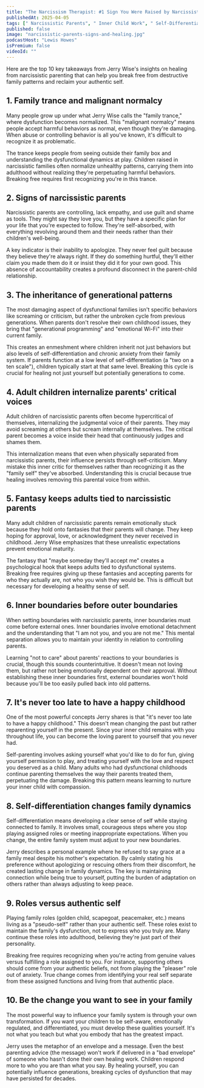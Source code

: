 ```yaml
---
title: "The Narcissism Therapist: #1 Sign You Were Raised by Narcissistic Parents!"
publishedAt: 2025-04-05
tags: [" Narcissistic Parents", " Inner Child Work", " Self-Differentiation"]
published: false
image: "narcissistic-parents-signs-and-healing.jpg"
podcastHost: "Lewis Howes"
isPremium: false
videoId: ""
---
```



<PodcastSummaryPageLayout frontmatter={frontmatter}>

Here are the top 10 key takeaways from Jerry Wise's insights on healing from narcissistic parenting that can help you break free from destructive family patterns and reclaim your authentic self.

## 1. Family trance and malignant normalcy
Many people grow up under what Jerry Wise calls the "family trance," where dysfunction becomes normalized. This "malignant normalcy" means people accept harmful behaviors as normal, even though they're damaging. When abuse or controlling behavior is all you've known, it's difficult to recognize it as problematic.

The trance keeps people from seeing outside their family box and understanding the dysfunctional dynamics at play. Children raised in narcissistic families often normalize unhealthy patterns, carrying them into adulthood without realizing they're perpetuating harmful behaviors. Breaking free requires first recognizing you're in this trance.

## 2. Signs of narcissistic parents
Narcissistic parents are controlling, lack empathy, and use guilt and shame as tools. They might say they love you, but they have a specific plan for your life that you're expected to follow. They're self-absorbed, with everything revolving around them and their needs rather than their children's well-being.

A key indicator is their inability to apologize. They never feel guilt because they believe they're always right. If they do something hurtful, they'll either claim you made them do it or insist they did it for your own good. This absence of accountability creates a profound disconnect in the parent-child relationship.

## 3. The inheritance of generational patterns
The most damaging aspect of dysfunctional families isn't specific behaviors like screaming or criticism, but rather the unbroken cycle from previous generations. When parents don't resolve their own childhood issues, they bring that "generational programming" and "emotional Wi-Fi" into their current family.

This creates an enmeshment where children inherit not just behaviors but also levels of self-differentiation and chronic anxiety from their family system. If parents function at a low level of self-differentiation (a "two on a ten scale"), children typically start at that same level. Breaking this cycle is crucial for healing not just yourself but potentially generations to come.

## 4. Adult children internalize parents' critical voices
Adult children of narcissistic parents often become hypercritical of themselves, internalizing the judgmental voice of their parents. They may avoid screaming at others but scream internally at themselves. The critical parent becomes a voice inside their head that continuously judges and shames them.

This internalization means that even when physically separated from narcissistic parents, their influence persists through self-criticism. Many mistake this inner critic for themselves rather than recognizing it as the "family self" they've absorbed. Understanding this is crucial because true healing involves removing this parental voice from within.

## 5. Fantasy keeps adults tied to narcissistic parents
Many adult children of narcissistic parents remain emotionally stuck because they hold onto fantasies that their parents will change. They keep hoping for approval, love, or acknowledgment they never received in childhood. Jerry Wise emphasizes that these unrealistic expectations prevent emotional maturity.

The fantasy that "maybe someday they'll accept me" creates a psychological hook that keeps adults tied to dysfunctional systems. Breaking free requires giving up these fantasies and accepting parents for who they actually are, not who you wish they would be. This is difficult but necessary for developing a healthy sense of self.

## 6. Inner boundaries before outer boundaries
When setting boundaries with narcissistic parents, inner boundaries must come before external ones. Inner boundaries involve emotional detachment and the understanding that "I am not you, and you are not me." This mental separation allows you to maintain your identity in relation to controlling parents.

Learning "not to care" about parents' reactions to your boundaries is crucial, though this sounds counterintuitive. It doesn't mean not loving them, but rather not being emotionally dependent on their approval. Without establishing these inner boundaries first, external boundaries won't hold because you'll be too easily pulled back into old patterns.

## 7. It's never too late to have a happy childhood
One of the most powerful concepts Jerry shares is that "it's never too late to have a happy childhood." This doesn't mean changing the past but rather reparenting yourself in the present. Since your inner child remains with you throughout life, you can become the loving parent to yourself that you never had.

Self-parenting involves asking yourself what you'd like to do for fun, giving yourself permission to play, and treating yourself with the love and respect you deserved as a child. Many adults who had dysfunctional childhoods continue parenting themselves the way their parents treated them, perpetuating the damage. Breaking this pattern means learning to nurture your inner child with compassion.

## 8. Self-differentiation changes family dynamics
Self-differentiation means developing a clear sense of self while staying connected to family. It involves small, courageous steps where you stop playing assigned roles or meeting inappropriate expectations. When you change, the entire family system must adjust to your new boundaries.

Jerry describes a personal example where he refused to say grace at a family meal despite his mother's expectation. By calmly stating his preference without apologizing or rescuing others from their discomfort, he created lasting change in family dynamics. The key is maintaining connection while being true to yourself, putting the burden of adaptation on others rather than always adjusting to keep peace.

## 9. Roles versus authentic self
Playing family roles (golden child, scapegoat, peacemaker, etc.) means living as a "pseudo-self" rather than your authentic self. These roles exist to maintain the family's dysfunction, not to express who you truly are. Many continue these roles into adulthood, believing they're just part of their personality.

Breaking free requires recognizing when you're acting from genuine values versus fulfilling a role assigned to you. For instance, supporting others should come from your authentic beliefs, not from playing the "pleaser" role out of anxiety. True change comes from identifying your real self separate from these assigned functions and living from that authentic place.

## 10. Be the change you want to see in your family
The most powerful way to influence your family system is through your own transformation. If you want your children to be self-aware, emotionally regulated, and differentiated, you must develop these qualities yourself. It's not what you teach but what you embody that has the greatest impact.

Jerry uses the metaphor of an envelope and a message. Even the best parenting advice (the message) won't work if delivered in a "bad envelope" of someone who hasn't done their own healing work. Children respond more to who you are than what you say. By healing yourself, you can potentially influence generations, breaking cycles of dysfunction that may have persisted for decades.

</PodcastSummaryPageLayout>

